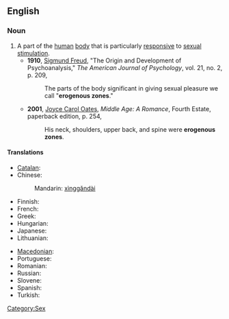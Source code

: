 ==English==

===Noun===
{{wikipedia}}
{{en-noun|sg=[[erogenous]] [[zone]]}}

# A part of the [[human]] [[body]] that is particularly [[responsive]] to [[sexual]] [[stimulation]].
#* '''1910''', [[w:Sigmund_Freud|Sigmund Freud]], "The Origin and Development of Psychoanalysis," ''The American Journal of Psychology'', vol. 21, no. 2, p. 209,
#*: The parts of the body significant in giving sexual pleasure we call "'''erogenous zones'''."
#* '''2001''', [[w:Joyce Carol Oates|Joyce Carol Oates]], ''Middle Age: A Romance'', Fourth Estate, paperback edition, p. 254,
#*: His neck, shoulders, upper back, and spine were '''erogenous zones'''.

====Translations====
{{trans-top|erogenous zone}}
* [[Catalan]]: {{t-|ca|zona erògena|f}}
* Chinese: {{zh-ts|性感帶|性感带}}
*: Mandarin: [[xìnggǎndài]]
* Finnish: {{t|fi|erogeeninen}} {{t|fi|alue}}
* French: {{t-|fr|zone érogène|f}}
* Greek: {{t|el|ερωτογενή ζώνη|f|sc=Grek}}
* Hungarian: {{t-|hu|erogén zóna}}
* Japanese: {{t|ja|性感帯|tr=[[せいかんたい]], [[seikantai]]|sc=Jpan}}
* Lithuanian: {{t-|lt|erogeninė zona|f|xs=Lithuanian}}
{{trans-mid}}
* [[Macedonian]]: {{t|mk|ерогена зона|f|tr=erogéna zóna|xs=Macedonian}}
* Portuguese: {{t-|pt|zona erógena|f}}
* Romanian: {{t-|ro|zonă erogenă|f}}
* Russian: {{t|ru|эрогенная зона|f|sc=Cyrl}}
* Slovene: {{t-|sl|erogena cona|f}}
* Spanish: {{t-|es|zona erógena|f}}
* Turkish: {{t-|tr|erojen bölge}}
{{trans-bottom}}

[[Category:Sex]]